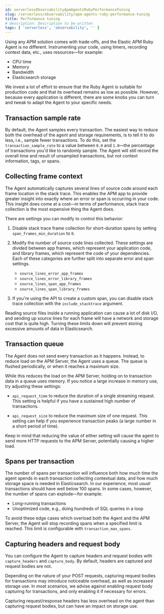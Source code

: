 ```yaml
---
id: serverlessObservabilityApmAgentsRubyPerformanceTuning
slug: /serverless/observability/apm-agents-ruby-performance-tuning
title: Performance tuning
# description: Description to be written
tags: [ 'serverless', 'observability', '' ]
---
```



<div id="tuning-and-overhead"></div>

Using any APM solution comes with trade-offs, and the Elastic APM Ruby Agent is no different.
Instrumenting your code, using timers, recording context data, etc., uses resources—for example:

* CPU time
* Memory
* Bandwidth
* Elasticsearch storage

We invest a lot of effort to ensure that the Ruby Agent is suitable for production code
and that its overhead remains as low as possible.
However, because every application is different, there are some knobs you can turn and tweak to adapt the Agent to your specific needs.

<div id="tuning-sample-rate"></div>

## Transaction sample rate

By default, the Agent samples every transaction.
The easiest way to reduce both the overhead of the agent and storage requirements,
is to tell it to do less, i.e., sample fewer transactions.
To do this, set the <DocLink id="serverlessObservabilityApmAgentsRubyConfigure" section="transaction_sample_rate">`transaction_sample_rate`</DocLink>
to a value between `0.0` and `1.0`—the percentage of transactions you'd like to randomly sample.
The Agent will still record the overall time and result of unsampled transactions,
but not context information, tags, or spans.

<div id="tuning-frame-context"></div>

## Collecting frame context

The Agent automatically captures several lines of source code around each frame location in the stack trace.
This enables the APM app to provide greater insight into exactly where an error or span is occurring in your code.
This insight does come at a cost—in terms of performance, stack trace collection is the most expensive thing the Agent does.

There are settings you can modify to control this behavior:

1. Disable stack trace frame collection for short-duration spans by setting
    <DocLink id="serverlessObservabilityApmAgentsRubyConfigure" section="span_frames_min_duration">`span_frames_min_duration`</DocLink> to `0`.

1. Modify the number of source code lines collected.
    These settings are divided between app frames, which represent your application code,
    and library frames, which represent the code of your dependencies.
    Each of these categories are further split into separate error and span settings.

    * <DocLink id="serverlessObservabilityApmAgentsRubyConfigure" section="source_lines_error_app_frames">`source_lines_error_app_frames`</DocLink>
    * <DocLink id="serverlessObservabilityApmAgentsRubyConfigure" section="source_lines_error_library_frames">`source_lines_error_library_frames`</DocLink>
    * <DocLink id="serverlessObservabilityApmAgentsRubyConfigure" section="source_lines_span_app_frames">`source_lines_span_app_frames`</DocLink>
    * <DocLink id="serverlessObservabilityApmAgentsRubyConfigure" section="source_lines_span_library_frames">`source_lines_span_library_frames`</DocLink>

1. If you're using the API to create a custom span, you can disable stack trace collection with the
    <DocLink id="serverlessObservabilityApmAgentsRubyApi" section="elasticapmstart_span">`include_stacktrace` argument</DocLink>.

Reading source files inside a running application can cause a lot of disk I/O,
and sending up source lines for each frame will have a network and storage cost that is quite high.
Turning these limits down will prevent storing excessive amounts of data in Elasticsearch.

<div id="tuning-queue"></div>

## Transaction queue

The Agent does not send every transaction as it happens.
Instead, to reduce load on the APM Server, the Agent uses a queue.
The queue is flushed periodically, or when it reaches a maximum size.

While this reduces the load on the APM Server, holding on to transaction data in a queue uses memory.
If you notice a large increase in memory use, try adjusting these settings:

 * <DocLink id="serverlessObservabilityApmAgentsRubyConfigure" section="api_request_time">`api_request_time`</DocLink> to reduce the duration of a single streaming request.
     This setting is helpful if you have a sustained high number of transactions.

 * <DocLink id="serverlessObservabilityApmAgentsRubyConfigure" section="api_request_size">`api_request_size`</DocLink> to reduce the maximum size of one request.
     This setting can help if you experience transaction peaks (a large number in a short period of time).

Keep in mind that reducing the value of either setting will cause the agent to send more HTTP requests to the APM Server,
potentially causing a higher load.

<div id="tuning-max-spans"></div>

## Spans per transaction

The number of spans per transaction will influence both how much time the agent spends in each transaction collecting contextual data,
and how much storage space is needed in Elasticsearch.
In our experience, most _usual_ transactions should have well below 100 spans.
In some cases, however, the number of spans can explode—for example:

* Long-running transactions
* Unoptimized code, e.g., doing hundreds of SQL queries in a loop

To avoid these edge cases which overload both the Agent and the APM Server,
the Agent will stop recording spans when a specified limit is reached.
This limit is configurable with <DocLink id="serverlessObservabilityApmAgentsRubyConfigure" section="transaction_max_spans">`transaction_max_spans`</DocLink>.

<div id="tuning-body-headers"></div>

## Capturing headers and request body

You can configure the Agent to capture headers and request bodies with
<DocLink id="serverlessObservabilityApmAgentsRubyConfigure" section="capture_headers">`capture_headers`</DocLink> and <DocLink id="serverlessObservabilityApmAgentsRubyConfigure" section="capture_body">`capture_body`</DocLink>.
By default, headers are captured and request bodies are not.

Depending on the nature of your POST requests, capturing request bodies for transactions may introduce noticeable overhead,
as well as increased storage use.
In most scenarios, we advise against enabling request body capturing for transactions, and only enabling it if necessary for errors.

Capturing request/response headers has less overhead on the agent than capturing request bodies,
but can have an impact on storage use.
